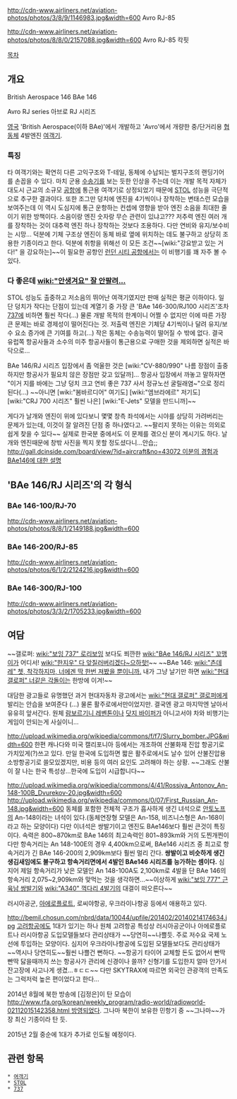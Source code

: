 http://cdn-www.airliners.net/aviation-photos/photos/3/8/9/1146983.jpg&width=600
Avro RJ-85

http://cdn-www.airliners.net/aviation-photos/photos/8/8/0/2157088.jpg&width=600
Avro RJ-85 칵핏

[[목차]]
== 개요 ==
British Aerospace 146
BAe 146

Avro RJ series
아브로 RJ 시리즈

[[영국]] 'British Aerospace(이하 BAe)'에서 개발하고 'Avro'에서 개량한 중/단거리용 [[협동체]] 4발엔진 [[여객기]].

=== 특징 ===
타 여객기와는 확연히 다른 고익구조와 T-테일, 동체에 수납되는 벌지구조의 랜딩기어를 손꼽을 수 있다. 마치 군용 [[수송기]]를 보는 듯한 인상을 주는데 이는 개발 목적 자체가 대도시 근교의 소규모 [[공항]]에 통근용 여객기로 상정되었기 때문에 [[STOL]] 성능을 극단적으로 추구한 결과이다. 또한 조그만 덩치에 엔진을 4기씩이나 장착하는 변태스런 모습을 보여주는데 이 역시 도심지에 통근 운항하는 컨셉에 영향을 받아 엔진 소음을 최대한 줄이기 위한 방책이다. 소음이랑 엔진 숫자랑 무슨 관련이 있냐고??? 저추력 엔진 여러 개를 장착하는 것이 대추력 엔진 하나 장착하는 것보다 조용하다. 다만 연비와 유지/보수비는 시망...
덕분에 기체 구조상 엔진이 동체 바로 옆에 위치하는 데도 불구하고 상당히 조용한 기종이라고 한다. 덕분에 취항을 위해선 이 모든 조건~~[wiki:"강요받고 있는 거다!" 을 강요하는]~~이 필요한 공항인 [[런던 시티 공항]]에서는 이 비행기를 꽤 자주 볼 수 있다.

=== 다 좋은데 [[wiki:"안생겨요" 잘 안팔려...]] ===
STOL 성능도 출중하고 저소음의 뛰어난 여객기였지만 판매 실적은 평균 이하이다. 일단 덩치가 작다는 단점이 있는데 계열기 중 가장 큰 'BAe 146-300/RJ100 시리즈'조차 [[737]]에 비하면 훨씬 작다(...) 물론 개발 목적의 한계이니 어쩔 수 없지만 이에 따른 가장 큰 문제는 바로 경제성이 떨어진다는 것. 저출력 엔진은 기체당 4기씩이나 달려 유지/보수 요소 증가에 큰 기여를 하고(...) 작은 동체는 수송능력이 떨어질 수 밖에 없다. 결국 유럽쪽 항공사들과 소수의 미주 항공사들이 통근용으로 구매한 것을 제외하면 실적은 바닥으로...

BAe 146/RJ 시리즈 입장에서 좀 억울한 것은 [wiki:"CV-880/990" 나름 장점이 출중하지만 항공사가 필요치 않은 장점만 갖고 있달까]... 항공사 입장에서 까놓고 말하자면 "이거 지를 바에는 그냥 덩치 크고 연비 좋은 737 사서 정규노선 굴릴래염~"으로 정리된다(...) ~~아니면 [wiki:"봄바르디어" 여기도] [wiki:"엠브라에르" 저기도] [wiki:"CRJ 700 시리즈" 훨씬 나은] [wiki:"E-Jets" 모델을 만드니까]~~

게다가 날개와 엔진이 위에 있다보니 몇몇 창측 좌석에서는 시야를 상당히 가려버리는 문제가 있는데, 이것이 잘 알려진 단점 중 하나였다고. ~~팔리지 못하는 이유는 의외로 쉽게 찾을 수 있다~~ 실제로 한국분 중에서도 이 문제를 겪으신 분이 계시기도 하다. 날개와 엔진때문에 창밖 사진을 찍지 못할 정도셨다니...안습;; [[http://gall.dcinside.com/board/view/?id=aircraft&no=43072 이분의 경험과 BAe146에 대한 설명]] 
== 'BAe 146/RJ 시리즈'의 각 형식 ==
=== BAe 146-100/RJ-70 ===
http://cdn-www.airliners.net/aviation-photos/photos/8/8/1/2149188.jpg&width=600

=== BAe 146-200/RJ-85 ===
http://cdn-www.airliners.net/aviation-photos/photos/6/1/2/2124216.jpg&width=600

=== BAe 146-300/RJ-100 ===
http://cdn-www.airliners.net/aviation-photos/photos/3/3/2/1705233.jpg&width=600

== 여담 ==
{{{#!html
<object width="425" height="344"><param name="movie" value="http://www.youtube.com/v/cSMTDWQVicE&hl=ko_KR&fs=1&"></param><param name="allowFullScreen" value="true"></param><param name="allowscriptaccess" value="always"></param><embed src="http://www.youtube.com/v/cSMTDWQVicE&hl=ko_KR&fs=1&" type="application/x-shockwave-flash" allowscriptaccess="always" allowfullscreen="true" width="425" height="344"></embed></object>
}}}
~~갤로퍼: [[wiki:"보잉 737" 로리보잉]] 보다도 쬐깐한 [[wiki:"BAe 146/RJ 시리즈" 꼬맹이]]가 어디서! [[wiki:"한지우" 다 앞질러버리겠다~으하핫!]]~~ 
~~BAe 146: [[wiki:"츤데레" 쳇, 착각하지마, 너에겐 딱 한번 져봤을 뿐이니까.]] 내가 그냥 날기만 하면 [[wiki:"현대 갤로퍼" 너같은 각돌이]]는 한방에 이겨!~~

대담한 광고들로 유명했던 과거 현대자동차 광고에서는 [[wiki:"현대 갤로퍼" 갤로퍼]]에게 발리는 안습을 보여준다 (...) 물론 활주로에서만이었지만. 
결국엔 광고 마지막엔 날아서 유유히 앞서간다. 원체 [[람보르기니 레벤톤]]이나 [[닷지 바이퍼]]가 아니고서야 차와 비행기는 게임이 안되는게 사실이니...

http://upload.wikimedia.org/wikipedia/commons/f/f7/Slurry_bomber.JPG&width=600
한편 캐나다와 미국 캘리포니아 등에서는 개조하여 산불화재 진압 항공기로 가치있게(?)쓰고 있다.
만일 한국에 도입하면 짧은 활주로에서도 날수 있어 산불진압용 소방항공기로 쓸모있겠지만, 비용 등의 여러 요인도 고려해야 하는 상황.
~~그래도 산불이 잘 나는 한국 특성상...한국에 도입이 시급합니다~~

http://upload.wikimedia.org/wikipedia/commons/4/41/Rossiya_Antonov_An-148-100B_Dvurekov-20.jpg&width=600
http://upload.wikimedia.org/wikipedia/commons/0/07/First_Russian_An-148.jpg&width=600
동체를 포함한 전체적 구조가 흡사하게 생긴 녀석으로 [[안토노프]]의 An-148이라는 녀석이 있다.(동체연장형 모델은 An-158, 비즈니스형은 An-168이라고 하는 모양이다) 다만 이녀석은 쌍발기이고 엔진도 BAe146보다 훨씬 큰것이 특징이다. 속력은 800~870km로 BAe 146의 최고속력인 801~893km와 거의 도찐개찐이다만 항속거리는 An 148-100E의 경우 4,400km으로써, BAe146 시리즈 중 최고로 항속거리가 긴 BAe 146-200의 2,909km보다 훨씬 멀리 간다. '''쌍발이고 비슷하게 생긴 생김새임에도 불구하고 항속거리면에서 4발인 BAe146 시리즈를 능가하는 셈이다.''' 심지어 제일 항속거리가 낮은 모델인 An 148-100A도 2,100km로 4발을 단 BAe 146의 항속거리 2,075~2,909km와 맞먹는 것을 생각하면...~~이상하게 [[wiki:"보잉 777" 근육남 쌍발기]]와 [[wiki:"A340" 꺽다리 4발기]]의 대결이 떠오른다~~

러시아공군, [[아에로플로트]], 로씨야항공, 우크라이나항공 등에서 애용하고 있다.

http://bemil.chosun.com/nbrd/data/10044/upfile/201402/20140214174634.jpg 
[[고려항공]]에도 1대가 있기는 하나 원체 고려항공 특성상 러시아공군이나 아에로플로트나 러시아항공 도입모델들보다 관리상태가 ~~당연히~~나쁠듯. 주로 저수요 국제 노선에 투입하는 모양이다. 심지어 우크라이나항공에 도입된 모델들보다도 관리상태가 ~~역시나 당연히도~~훨씬 나쁠건 뻔하다. ~~항공기 타이어 교체할 돈도 없어서 빤딱빤딱 닳을때까지 쓰는 항공사가 관리에 신경이나 쓸까? 신형기를 도입한지 얼마 안가서 잔고장에 사고나게 생겼...ㅎㄷㄷ~~ 다만 SKYTRAX에 따르면 외국인 관광객의 만족도는 그럭저럭 높은 편이었다고 한다...

2014년 8월에 북한 방송에 [김정은]이 탄 모습이 [[http://www.rfa.org/korean/weekly_program/radio-world/radioworld-02112015142358.html 방영되었다]]. 그나마 북한이 보유한 민항기 중 ~~그나마~~가장 최신 기종이라 탄 듯. 

2015년 2월 중순에 1대가 추가로 인도될 예정이다.
== 관련 항목 ==
 * [[여객기]]
 * [[STOL]]
 * [[737]]

